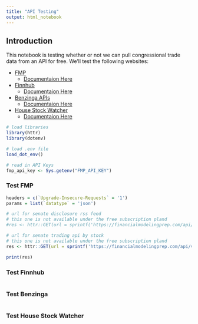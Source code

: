```yaml
---
title: "API Testing"
output: html_notebook
---
```


## Introduction

This notebook is testing whether or not we can pull congressional trade data from an API for free. We'll test the following websites:

- [FMP](https://site.financialmodelingprep.com/)
  - [Documentaion Here](https://site.financialmodelingprep.com/developer/docs#senate)
- [Finnhub](https://finnhub.io/)
  - [Documentaion Here](https://finnhub.io/docs/api/congressional-trading)
- [Benzinga APIs](https://www.benzinga.com/apis/)
  - [Documentaion Here](https://www.benzinga.com/apis/cloud-product/government-trades/)
- [House Stock Watcher](https://housestockwatcher.com/)
  - [Documentaion Here](https://housestockwatcher.com/api)

```r
# load libraries
library(httr)
library(dotenv)

# load .env file
load_dot_env()

# read in API Keys
fmp_api_key <- Sys.getenv("FMP_API_KEY")
```

### Test FMP

```r
headers = c(`Upgrade-Insecure-Requests` = '1')
params = list(`datatype` = 'json')

# url for senate disclosure rss feed
# this one is not available under the free subscription pland
#res <- httr::GET(url = sprintf('https://financialmodelingprep.com/api/v4/senate-disclosure-rss-feed?page=0&apikey=%s', fmp_api_key), httr::add_headers(.headers=headers), query = params)

# url for senate trading api by stock
# this one is not available under the free subscription pland
res <- httr::GET(url = sprintf('https://financialmodelingprep.com/api/v4/senate-trading?symbol=AAPL&apikey=%s', fmp_api_key), httr::add_headers(.headers=headers), query = params)

print(res)
```
### Test Finnhub

```r

```

### Test Benzinga

```r

```

### Test House Stock Watcher

```r

```

